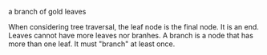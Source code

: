 
<Meta title="design system/organisms/branch" />

<Subtitle>a branch of gold leaves</Subtitle>

<Paragraph>
  When considering tree traversal, the leaf node is the final node. It is an end. Leaves cannot have more leaves nor
  branhes.
</Paragraph>
<Paragraph>A branch is a node that has more than one leaf. It must "branch" at least once.</Paragraph>

<Canvas>
  <Story name="one image">
    <Column>
      <BranchStory hasMultiple={false} isOnlyText={false} />
    </Column>
  </Story>
  <Story name="multiple images">
    <Column>
      <BranchStory hasMultiple isOnlyText={false} />
    </Column>
  </Story>
  <Story name="title only gamestop">
    <Column>
      <BranchStory hasMultiple={false} isOnlyText />
    </Column>
  </Story>
  <Story name="title only killscreen">
    <Column>
      <BranchStory isKillScreen hasMultiple={false} isOnlyText />
    </Column>
  </Story>
</Canvas>
